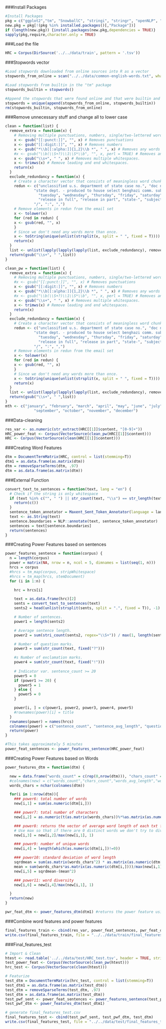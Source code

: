 ###Install Packages
```r
#Install Packages
pkg = c("ggplot2","tm", "SnowballC", "stringi", "stringr", "openNLP", "NLP", "qdap", "dplyr", "foreach", "XML")
new.pkg = pkg[!(pkg %in% installed.packages()[,"Package"])]
if (length(new.pkg)) {install.packages(new.pkg,dependencies = TRUE)}
sapply(pkg,require,character.only = TRUE)
```

###Load the file
```r
HRC = Corpus(DirSource('../../data/train', pattern = '.tsv'))
```

###Stopwords vector
```r
#Load stopwords downloaded from online sources into R as a vector
stopwords_from_online = scan("../../data/common-english-words.txt", what = "character", sep = ",")

#Load stopwords from builtin in the "tm" package
stopwords_builtin = stopwords()

#Append the stopwords that were found online and that were builtin and remove repeated words; store the new vector into the variable "stopwords"
stopwords = unique(append(stopwords_from_online, stopwords_builtin))
rm(stopwords_builtin, stopwords_from_online)
```

###Remove unnecessary stuff and change all to lower case
```r
clean = function(list) {
  remove_extra = function(x) {
    # Removing multiple punctuations, numbers, single/two-lettered words and whitespaces. (In   that order)
    x <- gsub("[[:punct:]]", "", x) # Removes punctuations
    x <- gsub("[[:digit:]]", "", x) # Removes numbers
    x <- gsub("*\\b[[:alpha:]]{1,2}\\b *", " ", x) # Removes any words with 1 or 2 letters
    #x <- gsub("\\b(\\S+?)\\1\\S*\\b", "", x, perl = TRUE) # Removes any words with repeating letters
    x <- gsub("\\s+", " ", x) # Removes multiple whitespaces.
    x <- trimws(x) # Remove leading and end whitespaces.
    return(x)
  }
  exclude_redundancy = function(x) {
    # Create a character vector that consists of meaningless word chunks.
    redun <- c("unclassified u.s. department of state case no.", "doc no.", "date:",
             "state dept. - produced to house select benghazi comm. subject to agreement on sensitive information & redactions.", "no foia waiver.", "subject:", "sent:", "monday",
               "tuesday", "wednesday", "thursday", "friday", "saturday", "sunday", "f-",
               "release in full", "release in part", "state-", "subject", "fvv", "sent", "scb",
             "/", ":", ",")
    # Remove elements in redun from the email set
    x <- tolower(x)
    for (red in redun) {
    x <- gsub(red, "", x)
    }
    # Since we don't need any words more than once.
    x <- toString(unique(unlist(strsplit(x, split = " ", fixed = T))))
    return(x)
  }
  list <- unlist(lapply(lapply(lapply(list, exclude_redundancy), remove_extra), removeWords, stopwords))
  return(gsub("\\s+", " ",list))
}

clean_pw = function(list) {
  remove_extra = function(x) {
    # Removing multiple punctuations, numbers, single/two-lettered words and whitespaces. (In   that order)
    #x <- gsub("[[:punct:]]", "", x) # Removes punctuations
    x <- gsub("[[:digit:]]", "", x) # Removes numbers
    x <- gsub("*\\b[[:alpha:]]{1,2}\\b *", " ", x) # Removes any words with 1 or 2 letters
    #x <- gsub("\\b(\\S+?)\\1\\S*\\b", "", x, perl = TRUE) # Removes any words with repeating letters
    x <- gsub("\\s+", " ", x) # Removes multiple whitespaces.
    x <- trimws(x) # Remove leading and end whitespaces.
    return(x)
  }
  exclude_redundancy = function(x) {
    # Create a character vector that consists of meaningless word chunks.
    redun <- c("unclassified u.s. department of state case no.", "doc no.", "date:",
             "state dept. - produced to house select benghazi comm. subject to agreement on sensitive information & redactions.", "no foia waiver.", "subject:", "sent:", "monday",
               "tuesday", "wednesday", "thursday", "friday", "saturday", "sunday", "f-",
               "release in full", "release in part", "state-", "subject", "fvv", "sent", "scb",
             "/", ":", ",")
    # Remove elements in redun from the email set
    x <- tolower(x)
    for (red in redun) {
    x <- gsub(red, "", x)
    }
    # Since we don't need any words more than once.
    x <- toString(unique(unlist(strsplit(x, split = " ", fixed = T))))
    return(x)
  }
  list <- unlist(lapply(lapply(lapply(list, exclude_redundancy), remove_extra), removeWords, stopwords))
  return(gsub("\\s+", " ",list))
}
mth <- c("january", "february", "march", "april", "may", "june", "july", "august",
             "september", "october", "november", "december")
```

###Data-cleaning
```r
res_var <- as.numeric(str_extract(HRC[[1]]$content, "[0-9]+"))
HRC_power_feat <- Corpus(VectorSource(clean_pw(HRC[[1]]$content)))
HRC <- Corpus(VectorSource(clean(HRC[[1]]$content)))
```


###Creating Word Features
```r
dtm = DocumentTermMatrix(HRC, control = list(stemming=T))
dtm1 = as.data.frame(as.matrix(dtm))
dtm = removeSparseTerms(dtm, .97)
dtm = as.data.frame(as.matrix(dtm))
```

###External Function
```r
convert_text_to_sentences = function(text, lang = "en") {
  # Check if the string is only whitespace
  if (text %in% c("", " ") || str_count(text, "\\s") == str_length(text)) {
    return(c())
  }
  sentence_token_annotator = Maxent_Sent_Token_Annotator(language = lang)
  text <- as.String(text)
  sentence.boundaries = NLP::annotate(text, sentence_token_annotator)
  sentences = text[sentence.boundaries]
  return(sentences)
}
```

###Creating Power Features based on sentences
```r
power_features_sentence = function(corpus) {
  n = length(corpus)
  power = matrix(NA, nrow = n, ncol = 5, dimnames = list(seq(1, n)))
  hrcs = corpus
  #hrcs = tm_map(corpus, stripWhitespace)
  #hrcs = tm_map(hrcs, stemDocument)
  for (i in 1:n) {

    hrc = hrcs[i]

    text = as.data.frame(hrc)[2]
    sents = convert_text_to_sentences(text)
    sents2 = head(unlist(strsplit(sents, split = ".", fixed = T)), -1)

    # Number of sentences.
    power1 = length(sents2)

    # Average sentence length.
    power2 = sum(stri_count(sents2, regex="\\S+")) / max(1, length(sents2))

    # Number of question marks.
    power3 = sum(str_count(text, fixed("?")))

    #s Number of exclamation marks.
    power4 = sum(str_count(text, fixed("!")))
    
    # Indicator var. sentence_count >= 20
    power5 = 0
    if (power1 >= 20) {
      power5 = 1
    } else {
      power5 = 0
    }

    power[i, ] = c(power1, power2, power3, power4, power5)
    #rownames(power)[i] = title
  }
  rownames(power) = names(hrcs)
  colnames(power) = c("sentence_count", "sentence_avg_length", "question_marks", "exclamation_points", "sentence_count_ind")
  return(power)
}

#This takes approximately 5 minutes
power_feat_sentences <- power_features_sentence(HRC_power_feat)
```

###Creating Power Features based on Words
```r
power_features_dtm = function(dtm) {

  new = data.frame("words_count" = c(rep(0,nrow(dtm))), "chars_count" = c(rep(0,nrow(dtm))), "words_avg_length" = c(rep(0,nrow(dtm))), "words_distinct" = c(rep(0,nrow(dtm))), "sd_words" = c(rep(0,nrow(dtm))),"word_diversity" = c(rep(0,nrow(dtm))))
  #colnames(new) = c("words_count","chars_count","words_avg_length","words_distinct","sd_words", "word_diversity")
  words_chars = nchar(colnames(dtm))

  for(i in 1:nrow(dtm)){
    ### power6: total number of words
    new[i,1] = sum(as.numeric(dtm[i,]))

    ### power7: total number of characters
    new[i,2] = as.numeric(t(as.matrix(words_chars))%*%as.matrix(as.numeric(dtm[i,])))

    ### power8: returns the vector of average word length of each txt file
    # Use max so that if there are 0 distinct words we don't try to divide by 0.
    new[i,3] = new[i,2]/max(new[i,1], 1)

    ### power9: number of unique words
    new[i,4] = length(which(as.numeric(dtm[i,])!=0))

    ### power10: standard deviation of word length
    sqrdmean = sum(as.matrix(words_chars^2) * as.matrix(as.numeric(dtm[i,])))/max(new[i,1], 1)
    mean = sum(words_chars*as.matrix(as.numeric(dtm[i,])))/max(new[i,1], 1)
    new[i,5] = sqrdmean-(mean^2)

    ### power11: word diversity
    new[i,6] = new[i,4]/max(new[i,1], 1)

  }
  return(new)
}

pwr_feat_dtm <- power_features_dtm(dtm1) #returns the power feature using words in the emails
```

###Combine word features and power features
```r
final_features_train <- cbind(res_var, power_feat_sentences, pwr_feat_dtm, dtm)
write.csv(final_features_train, file = "../../data/train/final_features_train.csv")
```

###Final_features_test
```r
# Import & Clean
htest <- read.table('../../data/test/HRC_test.tsv', header = TRUE, stringsAsFactors = FALSE)[,1]
test_power_feat <- Corpus(VectorSource(clean_pw(htest)))
hrc_test <- Corpus(VectorSource(clean(htest)))

# Featurize
test_dtm = DocumentTermMatrix(hrc_test, control = list(stemming=T))
test_dtm1 = as.data.frame(as.matrix(test_dtm))
test_dtm = removeSparseTerms(test_dtm, .97)
test_dtm = as.data.frame(as.matrix(test_dtm))
test_pwf_sent <- power_feat_sentences <- power_features_sentence(test_power_feat)
test_pwf_dtm <- power_features_dtm(test_dtm1)

# generate final_features_test.csv
final_features_test <- cbind(test_pwf_sent, test_pwf_dtm, test_dtm)
write.csv(final_features_test, file = "../../data/test/final_features_test.csv")
```

